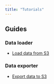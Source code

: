 ```yaml
---
title: "Tutorials"
---
```


## Guides

### Data loader

- [Load data from S3](guides/data_loader/s3.md)

### Data exporter

- [Export data to S3](guides/data_exporter/s3.md)
